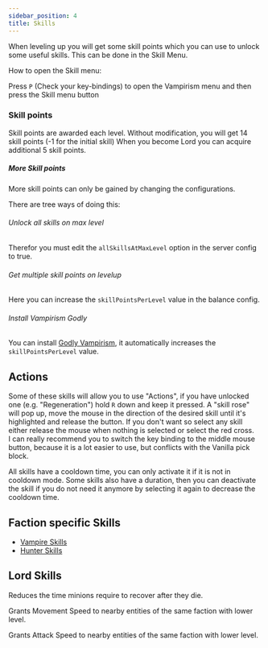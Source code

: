 ```yaml
---
sidebar_position: 4
title: Skills
---
```



When leveling up you will get some skill points which you can use to unlock some useful skills. This can be done in the Skill Menu.

How to open the Skill menu:

Press `P` (Check your key-bindings) to open the Vampirism menu and then press the Skill menu button

### Skill points

Skill points are awarded each level. Without modification, you will get 14 skill points (-1 for the initial skill)
When you become Lord you can acquire additional 5 skill points.

##### More Skill points
More skill points can only be gained by changing the configurations.

There are tree ways of doing this:
###### Unlock all skills on max level
Therefor you must edit the `allSkillsAtMaxLevel` option in the server config to true.

###### Get multiple skill points on levelup
Here you can increase the `skillPointsPerLevel` value in the balance config.

###### Install Vampirism Godly
You can install [Godly Vampirism](https://www.curseforge.com/minecraft/mc-mods/godly-vampirism), it automatically increases the `skillPointsPerLevel` value.

## Actions
Some of these skills will allow you to use "Actions", if you have unlocked one (e.g. "Regeneration") hold `R` down and keep it pressed.
A "skill rose" will pop up, move the mouse in the direction of the desired skill until it's highlighted and release the button. If you don't want so select any skill either release the mouse when nothing is selected or select the red cross.  
I can really recommend you to switch the key binding to the middle mouse button, because it is a lot easier to use, but conflicts with the Vanilla pick block.  

All skills have a cooldown time, you can only activate it if it is not in cooldown mode. Some skills also have a duration, then you can deactivate the skill if you do not need it anymore by selecting it again to decrease the cooldown time.

## Faction specific Skills

- [Vampire Skills](./vampire/skills)
- [Hunter Skills](./hunter/skills)

## Lord Skills

<Skill title="Minion Recovery" icon="minion_recovery.png">

Reduces the time minions require to recover after they die.
</Skill>

<Action title="Lord Movement Speed" icon="lord_speed.png">
<UnlockAction/>

Grants Movement Speed to nearby entities of the same faction with lower level.
</Action>

<Action title="Lord Attack speed" icon="lord_attack_speed.png">
<UnlockAction/>

Grants Attack Speed to nearby entities of the same faction with lower level.
</Action>